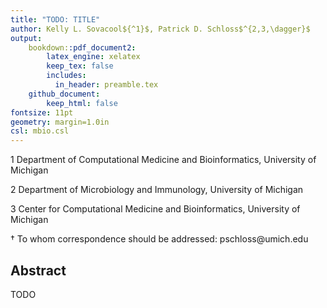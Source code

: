 ```yaml
---
title: "TODO: TITLE"
author: Kelly L. Sovacool${^1}$, Patrick D. Schloss$^{2,3,\dagger}$
output:
    bookdown::pdf_document2:
        latex_engine: xelatex
        keep_tex: false
        includes:
          in_header: preamble.tex
    github_document:
        keep_html: false
fontsize: 11pt
geometry: margin=1.0in
csl: mbio.csl
---
```



$1$ Department of Computational Medicine and Bioinformatics, University of Michigan

$2$ Department of Microbiology and Immunology, University of Michigan

$3$ Center for Computational Medicine and Bioinformatics, University of Michigan

$\dagger$ To whom correspondence should be addressed: pschloss@umich.edu


## Abstract

TODO

